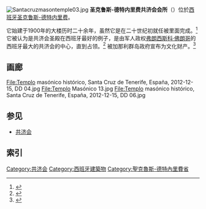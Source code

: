 {{roughtranslation|time=2016-11-07}}
[[File:Santacruzmasontemple03.jpg|thumb]]
'''圣克鲁斯-德特内里费共济会会所'''（{{lang-es|'''Templo Masónico de Santa Cruz de Tenerife'''}}）位於[[西班牙|西班牙]][[圣克鲁斯-德特内里费|圣克鲁斯-德特内里费]]。

它始建于1900年的大楼历时二十余年，虽然它是在二十世纪初就任被里面完成。<ref>{{Cite web |url=http://www.masoneria.org/temploTF.php |title=Masonería en Canarias. El Templo histórico de Santa Cruz de Tenerife |accessdate=2016-11-07 |archive-date=2020-10-23 |archive-url=https://web.archive.org/web/20201023142447/http://www.masoneria.org/temploTF.php |dead-url=no }}</ref> 它被认为是共济会圣殿在西班牙最好的例子，是由军人政权[[弗朗西斯科·佛朗哥|弗朗西斯科·佛朗哥]]的西班牙最大的共济会的中心，直到占领。<ref>{{Cite web |url=http://www.eldia.es/2002-10-17/SANTACRUZ/0-templo-masonico-bien-interes-cultural.htm#4 |title=El templo masónico, bien de interés cultural |accessdate=2016-11-07 |archive-date=2018-08-17 |archive-url=https://web.archive.org/web/20180817161314/http://www.eldia.es/2002-10-17/SANTACRUZ/0-templo-masonico-bien-interes-cultural.htm#4 |dead-url=no }}</ref> 被加那利群岛政府宣布为文化财产。<ref>{{Cite web |url=http://www.gobiernodecanarias.org/boc/2007/228/boc-2007-228-003.pdf |title=Declaración del Templo Masónico de Santa Cruz de Tenerife como Bien de Interés Cultural |accessdate=2016-11-07 |archive-date=2018-09-29 |archive-url=https://web.archive.org/web/20180929152344/http://www.gobiernodecanarias.org/boc/2007/228/boc-2007-228-003.pdf |dead-url=no }}</ref>

== 画廊 ==
<gallery>
File:Templo masónico histórico, Santa Cruz de Tenerife, España, 2012-12-15, DD 04.jpg
File:Templo Masónico 13.jpg
File:Templo masónico histórico, Santa Cruz de Tenerife, España, 2012-12-15, DD 06.jpg
</gallery>

== 参见 ==
* [[共济会|共济会]]

== 索引 ==
{{Reflist}}

[[Category:共济会|Category:共济会]]
[[Category:西班牙建築物|Category:西班牙建築物]]
[[Category:聖克魯斯-德特內里費省|Category:聖克魯斯-德特內里費省]]
